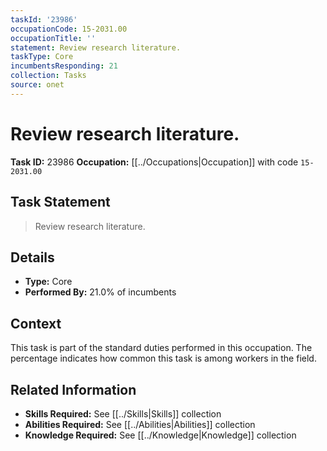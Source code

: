 ```yaml
---
taskId: '23986'
occupationCode: 15-2031.00
occupationTitle: ''
statement: Review research literature.
taskType: Core
incumbentsResponding: 21
collection: Tasks
source: onet
---
```

# Review research literature.

**Task ID:** 23986
**Occupation:** [[../Occupations|Occupation]] with code `15-2031.00`

## Task Statement

> Review research literature.

## Details

- **Type:** Core
- **Performed By:** 21.0% of incumbents

## Context

This task is part of the standard duties performed in this occupation. The percentage indicates how common this task is among workers in the field.

## Related Information

- **Skills Required:** See [[../Skills|Skills]] collection
- **Abilities Required:** See [[../Abilities|Abilities]] collection
- **Knowledge Required:** See [[../Knowledge|Knowledge]] collection
